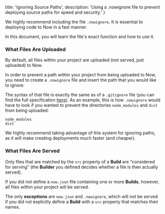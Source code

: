 
  title: 'Ignoring Source Paths',
  description:
    'Using a .nowignore file to prevent deploying source paths for speed and security.'
}

We highly recommend including the file `.nowignore`. It is essential to deploying code to Now in a fast manner.

In this document, you will learn the file's exact function and how to use it.

### What Files Are Uploaded

By default, all files within your project are uploaded (not served, just uploaded) to Now.

In order to prevent a path within your project from being uploaded to Now, you need to create a `.nowignore` file and insert the path that you would like to ignore.

The syntax of that file is exactly the same as of a `.gitignore` file (you can find the full specification [here](https://git-scm.com/docs/gitignore#_pattern_format)). As an example, this is how `.nowignore` would have to look if you wanted to prevent the directories `node_modules` and `dist` from being uploaded:

```
node_modules
dist
```

We highly recommend taking advantage of this system for ignoring paths, as it will make creating deployments much faster (and cheaper).

### What Files Are Served

Only files that are matched by the `src` property of a **Build** are "considered for serving" (the **Builder** you defined decides whether a file is then actually served).

If you did not define a `now.json` file containing one or more **Builds**, however, all files within your project will be served.

The only **exceptions** are `now.json` and `.nowignore`, which will not be served if you did not explicitly define a **Build** with a `src` property that matches their names.

